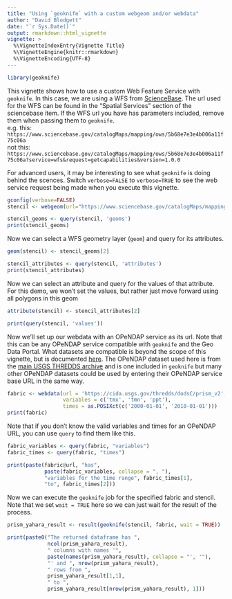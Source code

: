 ```yaml
---
title: "Using `geoknife` with a custom webgeom and/or webdata"
author: "David Blodgett"
date: "`r Sys.Date()`"
output: rmarkdown::html_vignette
vignette: >
  %\VignetteIndexEntry{Vignette Title}
  %\VignetteEngine{knitr::rmarkdown}
  %\VignetteEncoding{UTF-8}
---
```

```r
library(geoknife)
```

This vignette shows how to use a custom Web Feature Service with `geoknife`. In this case, we are using a WFS from [ScienceBase](https://www.sciencebase.gov/catalog/item/5b68e7e3e4b006a11f75c06a). The url used for the WFS can be found in the "Spatial Services" section of the sciencebase item. If the WFS url you have has parameters included, remove them when passing them to `geoknife`.  
e.g. this: `https://www.sciencebase.gov/catalogMaps/mapping/ows/5b68e7e3e4b006a11f75c06a`  
not this: `https://www.sciencebase.gov/catalogMaps/mapping/ows/5b68e7e3e4b006a11f75c06a?service=wfs&request=getcapabilities&version=1.0.0`

For advanced users, it may be interesting to see what `geoknife` is doing behind the scences. Switch `verbose=FALSE` to `verbose=TRUE` to see the web service request being made when you execute this vignette.

```r
gconfig(verbose=FALSE)
stencil <- webgeom(url="https://www.sciencebase.gov/catalogMaps/mapping/ows/5b68e7e3e4b006a11f75c06a")

stencil_geoms <- query(stencil, 'geoms')
print(stencil_geoms)
```

Now we can select a WFS geometry layer (`geom`) and query for its attributes. 
```r
geom(stencil) <- stencil_geoms[2]

stencil_attributes <- query(stencil, 'attributes')
print(stencil_attributes)
```

Now we can select an attribute and query for the values of that attribute. For this demo, we won't set the values, but rather just move forward using all polygons in this geom
```r
attribute(stencil) <- stencil_attributes[2]

print(query(stencil, 'values'))
```

Now we'll set up our webdata with an OPeNDAP service as its url. Note that this can be any OPeNDAP service compatible with `geoknife` and the Geo Data Portal. What datasets are compatible is beyond the scope of this vignette, but is documented [here](https://my.usgs.gov/confluence/display/GeoDataPortal/Custom+Dataset+Use+Guidlines). The OPeNDAP dataset used here is from the [main USGS THREDDS archive](https://cida.usgs.gov/thredds) and is one included in `geoknife` but many other OPeNDAP datasets could be used by entering their OPeNDAP service base URL in the same way. 

```r
fabric <- webdata(url = 'https://cida.usgs.gov/thredds/dodsC/prism_v2', 
                  variables = c('tmx', 'tmn', 'ppt'),
                  times = as.POSIXct(c('2000-01-01', '2010-01-01')))
print(fabric)
```

Note that if you don't know the valid variables and times for an OPeNDAP URL, you can use `query` to find them like this.
```r
fabric_variables <- query(fabric, "variables")
fabric_times <- query(fabric, "times")

print(paste(fabric@url, "has", 
            paste(fabric_variables, collapse = ", "), 
            "variables for the time range", fabric_times[1], 
            "to", fabric_times[2]))
```

Now we can execute the `geoknife` job for the specified fabric and stencil. Note that we set `wait = TRUE` here so we can just wait for the result of the process.

```r
prism_yahara_result <- result(geoknife(stencil, fabric, wait = TRUE))
```

```r
print(paste0("The returned dataframe has ", 
             ncol(prism_yahara_result), 
             " columns with names '", 
             paste(names(prism_yahara_result), collapse = "', '"), 
             "' and ", nrow(prism_yahara_result), 
             " rows from ", 
             prism_yahara_result[1,1], 
             " to ", 
             prism_yahara_result[nrow(prism_yahara_result), 1]))
```